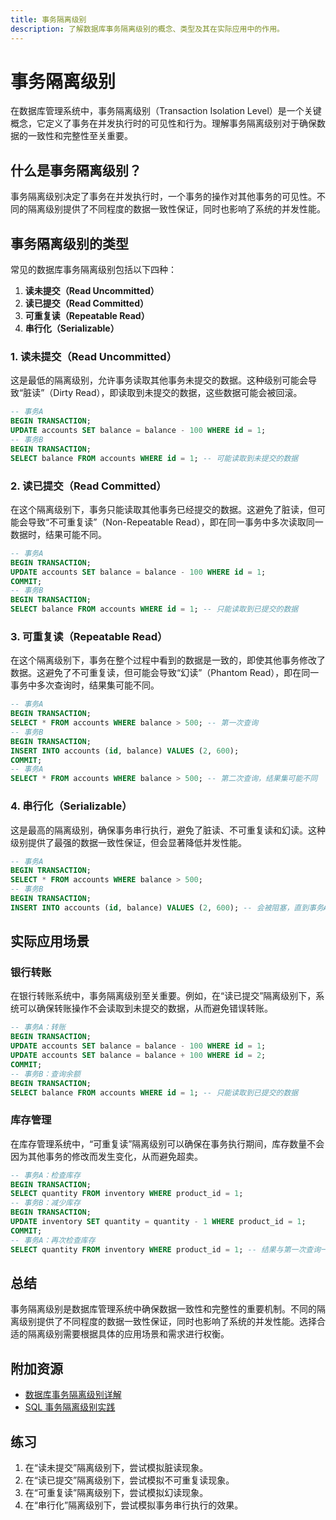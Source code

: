 ```yaml
---
title: 事务隔离级别
description: 了解数据库事务隔离级别的概念、类型及其在实际应用中的作用。
---
```


# 事务隔离级别

在数据库管理系统中，事务隔离级别（Transaction Isolation Level）是一个关键概念，它定义了事务在并发执行时的可见性和行为。理解事务隔离级别对于确保数据的一致性和完整性至关重要。

## 什么是事务隔离级别？

事务隔离级别决定了事务在并发执行时，一个事务的操作对其他事务的可见性。不同的隔离级别提供了不同程度的数据一致性保证，同时也影响了系统的并发性能。

## 事务隔离级别的类型

常见的数据库事务隔离级别包括以下四种：

1. **读未提交（Read Uncommitted）**
2. **读已提交（Read Committed）**
3. **可重复读（Repeatable Read）**
4. **串行化（Serializable）**

### 1. 读未提交（Read Uncommitted）

这是最低的隔离级别，允许事务读取其他事务未提交的数据。这种级别可能会导致“脏读”（Dirty Read），即读取到未提交的数据，这些数据可能会被回滚。

```sql
-- 事务A
BEGIN TRANSACTION;
UPDATE accounts SET balance = balance - 100 WHERE id = 1;
-- 事务B
BEGIN TRANSACTION;
SELECT balance FROM accounts WHERE id = 1; -- 可能读取到未提交的数据
```

### 2. 读已提交（Read Committed）

在这个隔离级别下，事务只能读取其他事务已经提交的数据。这避免了脏读，但可能会导致“不可重复读”（Non-Repeatable Read），即在同一事务中多次读取同一数据时，结果可能不同。

```sql
-- 事务A
BEGIN TRANSACTION;
UPDATE accounts SET balance = balance - 100 WHERE id = 1;
COMMIT;
-- 事务B
BEGIN TRANSACTION;
SELECT balance FROM accounts WHERE id = 1; -- 只能读取到已提交的数据
```

### 3. 可重复读（Repeatable Read）

在这个隔离级别下，事务在整个过程中看到的数据是一致的，即使其他事务修改了数据。这避免了不可重复读，但可能会导致“幻读”（Phantom Read），即在同一事务中多次查询时，结果集可能不同。

```sql
-- 事务A
BEGIN TRANSACTION;
SELECT * FROM accounts WHERE balance > 500; -- 第一次查询
-- 事务B
BEGIN TRANSACTION;
INSERT INTO accounts (id, balance) VALUES (2, 600);
COMMIT;
-- 事务A
SELECT * FROM accounts WHERE balance > 500; -- 第二次查询，结果集可能不同
```

### 4. 串行化（Serializable）

这是最高的隔离级别，确保事务串行执行，避免了脏读、不可重复读和幻读。这种级别提供了最强的数据一致性保证，但会显著降低并发性能。

```sql
-- 事务A
BEGIN TRANSACTION;
SELECT * FROM accounts WHERE balance > 500;
-- 事务B
BEGIN TRANSACTION;
INSERT INTO accounts (id, balance) VALUES (2, 600); -- 会被阻塞，直到事务A完成
```

## 实际应用场景

### 银行转账

在银行转账系统中，事务隔离级别至关重要。例如，在“读已提交”隔离级别下，系统可以确保转账操作不会读取到未提交的数据，从而避免错误转账。

```sql
-- 事务A：转账
BEGIN TRANSACTION;
UPDATE accounts SET balance = balance - 100 WHERE id = 1;
UPDATE accounts SET balance = balance + 100 WHERE id = 2;
COMMIT;
-- 事务B：查询余额
BEGIN TRANSACTION;
SELECT balance FROM accounts WHERE id = 1; -- 只能读取到已提交的数据
```

### 库存管理

在库存管理系统中，“可重复读”隔离级别可以确保在事务执行期间，库存数量不会因为其他事务的修改而发生变化，从而避免超卖。

```sql
-- 事务A：检查库存
BEGIN TRANSACTION;
SELECT quantity FROM inventory WHERE product_id = 1;
-- 事务B：减少库存
BEGIN TRANSACTION;
UPDATE inventory SET quantity = quantity - 1 WHERE product_id = 1;
COMMIT;
-- 事务A：再次检查库存
SELECT quantity FROM inventory WHERE product_id = 1; -- 结果与第一次查询一致
```

## 总结

事务隔离级别是数据库管理系统中确保数据一致性和完整性的重要机制。不同的隔离级别提供了不同程度的数据一致性保证，同时也影响了系统的并发性能。选择合适的隔离级别需要根据具体的应用场景和需求进行权衡。

## 附加资源

- [数据库事务隔离级别详解](https://example.com)
- [SQL 事务隔离级别实践](https://example.com)

## 练习

1. 在“读未提交”隔离级别下，尝试模拟脏读现象。
2. 在“读已提交”隔离级别下，尝试模拟不可重复读现象。
3. 在“可重复读”隔离级别下，尝试模拟幻读现象。
4. 在“串行化”隔离级别下，尝试模拟事务串行执行的效果。
